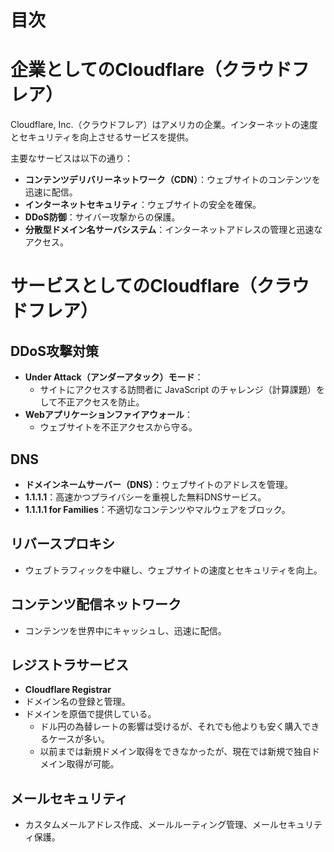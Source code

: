 # 目次

# 企業としてのCloudflare（クラウドフレア）
Cloudflare, Inc.（クラウドフレア）はアメリカの企業。インターネットの速度とセキュリティを向上させるサービスを提供。

主要なサービスは以下の通り：

- **コンテンツデリバリーネットワーク（CDN）**：ウェブサイトのコンテンツを迅速に配信。
- **インターネットセキュリティ**：ウェブサイトの安全を確保。
- **DDoS防御**：サイバー攻撃からの保護。
- **分散型ドメイン名サーバシステム**：インターネットアドレスの管理と迅速なアクセス。

# サービスとしてのCloudflare（クラウドフレア）

## DDoS攻撃対策
- **Under Attack（アンダーアタック）モード**：
  - サイトにアクセスする訪問者に JavaScript のチャレンジ（計算課題）をして不正アクセスを防止。
- **Webアプリケーションファイアウォール**：
  - ウェブサイトを不正アクセスから守る。

## DNS
- **ドメインネームサーバー（DNS）**：ウェブサイトのアドレスを管理。
- **1.1.1.1**：高速かつプライバシーを重視した無料DNSサービス。
- **1.1.1.1 for Families**：不適切なコンテンツやマルウェアをブロック。

## リバースプロキシ
- ウェブトラフィックを中継し、ウェブサイトの速度とセキュリティを向上。

## コンテンツ配信ネットワーク
- コンテンツを世界中にキャッシュし、迅速に配信。

## レジストラサービス
- **Cloudflare Registrar**
- ドメイン名の登録と管理。
- ドメインを原価で提供している。
  - ドル円の為替レートの影響は受けるが、それでも他よりも安く購入できるケースが多い。
  - 以前までは新規ドメイン取得をできなかったが、現在では新規で独自ドメイン取得が可能。

## メールセキュリティ
- カスタムメールアドレス作成、メールルーティング管理、メールセキュリティ保護。